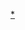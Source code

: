 {{CGroupH|name=Bridge|desc=橋牌}}<noinclude>[[Category:公共轉換組模板|{{SUBPAGENAME}}]][[Category:合約橋牌|*]]</noinclude>

{{CItem|zh-cn:明手; zh-hk:夢家; zh-tw:夢家;}}
{{CItem|zh-cn:无将; zh-hk:無王; zh-tw:無王;}}
{{CItem|zh-cn:约定叫; zh-hk:人為叫; zh-tw:特約;}}
{{CItem|zh-cn:体系; zh-hk:體系; zh-tw:制度;}}
{{CItem|zh-cn:定约; zh-hk:合約; zh-tw:合約;}}
{{CItem|zh-cn:加倍; zh-hk:加倍; zh-tw:賭倍;}}
{{CItem|zh-cn:自然叫牌法; zh-hk:自然制; zh-tw:自然制;}}
{{CItem|zh-cn:无局; zh-hk:無身價; zh-tw:無身價;}}
{{CItem|zh-cn:有局; zh-hk:有身價; zh-tw:有身價;}}
{{CItem|zh-cn:局况; zh-hk:身價; zh-tw:身價;}}
{{CItem|zh-cn:将牌; zh-hk:王牌; zh-tw:王牌;}}
{{CItem|zh-cn:精确叫牌法; zh-hk:精準制; zh-tw:精準制;}}
{{CItem|zh-cn:斯台曼; zh-hk:斯台曼; zh-tw:史蒂曼;}}
{{CItem|zh-cn:转移叫; zh-hk:轉移叫; zh-tw:轉換叫;}}
{{CItem|zh-cn:逼叫; zh-hk:逼叫; zh-tw:迫叫;}}
{{CItem|zh-cn:软件; zh-hk:軟件; zh-tw:軟體;}}
{{CItem|zh-cn:输墩; zh-hk:失磴; zh-tw:失磴;}}
{{CItem|1=輸墩=>zh-tw:失磴; 輸墩=>zh-hk:失磴; 輸墩=>zh-mo:失磴;}}
{{CItem|zh-cn:墩; zh-hk:磴; zh-tw:磴;}}
{{CItem|zh-cn:不叫; zh-hk:不叫; zh-tw:派司;}}
{{CItem|zh-cn:击宕; zh-hk:擊倒; zh-tw:擊垮;}}
{{CItem|zh-cn:局部定约; zh-hk:部份合約; zh-tw:部份合約;}}
{{CItem|zh-cn:首攻; zh-hk:首攻; zh-tw:首引;}}
{{CItem|zh-cn:吊将; zh-hk:抽王; zh-tw:清王;}}
{{CItem|zh-cn:飞牌; zh-hk:偷牌; zh-tw:偷牌;}}
{{CItem|zh-cn:争叫; zh-hk:爭叫; zh-tw:蓋叫;}}
{{CItem|zh-cn:将吃; zh-hk:王吃; zh-tw:王吃;}}
{{CItem|zh-cn:蓋将吃; zh-hk:超王吃; zh-tw:超王吃;}}
{{CItem|zh-cn:交叉将吃; zh-hk:交互王吃; zh-tw:交互王吃;}}
{{CItem|zh-cn:定约桥牌; zh-hk:合約橋牌; zh-tw:合約橋牌;}}
{{CItem|zh-cn:应叫; zh-hk:答叫; zh-tw:答叫;}}
{{CItem|zh-cn:避让; zh-hk:讓送; zh-tw:讓送;}}
{{CItem|zh-cn:忍让; zh-hk:扣住; zh-tw:扣住;}}
{{CItem|zh-cn:阶数; zh-hk:線位; zh-tw:線位;}}
{{CItem|zh-cn:阶; zh-hk:線; zh-tw:線;}}
{{CItem|zh-cn:止张; zh-hk:擋張; zh-tw:擋張;}}
{{CItem|1=进局=>zh-tw:成局; 进局=>zh-hk:成局; 进局=>zh-mo:成局;}}
{{CItem|1=草花=>zh-tw:梅花; 草花=>zh-hk:梅花; 草花=>zh-mo:梅花;}}
<!--以下请自行添加／以下請自行添加-->
{{CGroupF}}